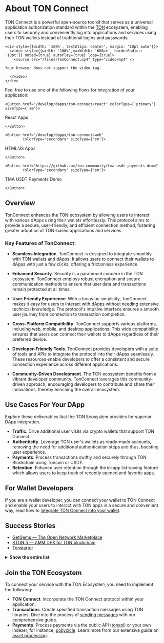 
# About TON Connect

TON Connect is a powerful open-source toolkit that serves as a universal application authorization standard within the [TON](/learn/introduction) ecosystem, enabling users to securely and conveniently log into applications and services using their TON wallets instead of traditional logins and passwords.

```mdx-code-block
<div style={{width: '100%', textAlign:'center', margin: '10pt auto'}}>
  <video style={{width: '100%',maxWidth: '600px', borderRadius: '10pt'}} muted={true} autoPlay={true} loop={true}>
    <source src="/files/TonConnect.mp4" type="video/mp4" />
```

```
Your browser does not support the video tag.
```

```mdx-code-block
  </video>
</div>
```

Feel free to use one of the following flows for integration of your application:

```mdx-code-block
<Button href="/develop/dapps/ton-connect/react" colorType={'primary'} sizeType={'sm'}>
```

React Apps

```mdx-code-block
</Button>
```

```mdx-code-block
<Button href="/develop/dapps/ton-connect/web"
        colorType="secondary" sizeType={'sm'}>
```

HTML/JS Apps

```mdx-code-block
</Button>
```

```mdx-code-block
<Button href="https://github.com/ton-community/tma-usdt-payments-demo"
        colorType="secondary" sizeType={'sm'}>
```

TMA USDT Payments Demo

```mdx-code-block
</Button>
```

## Overview

TonConnect enhances the TON ecosystem by allowing users to interact with various dApps using their wallets effortlessly. This protocol aims to provide a secure, user-friendly, and efficient connection method, fostering greater adoption of TON-based applications and services.

### Key Features of TonConnect:

- **Seamless Integration**. TonConnect is designed to integrate smoothly with TON wallets and dApps. It allows users to connect their wallets to dApps with just a few clicks, offering a frictionless experience.

- **Enhanced Security**. Security is a paramount concern in the TON ecosystem. TonConnect employs robust encryption and secure communication methods to ensure that user data and transactions remain protected at all times.

- **User-Friendly Experience**. With a focus on simplicity, TonConnect makes it easy for users to interact with dApps without needing extensive technical knowledge. The protocol's intuitive interface ensures a smooth user journey from connection to transaction completion.

- **Cross-Platform Compatibility**. TonConnect supports various platforms, including web, mobile, and desktop applications. This wide compatibility ensures that users can connect their wallets to dApps regardless of their preferred device.

- **Developer-Friendly Tools**. TonConnect provides developers with a suite of tools and APIs to integrate the protocol into their dApps seamlessly. These resources enable developers to offer a consistent and secure connection experience across different applications.

- **Community-Driven Development**. The TON ecosystem benefits from a vibrant developer community. TonConnect leverages this community-driven approach, encouraging developers to contribute and share their innovations, thereby enriching the overall ecosystem.

## Use Cases For Your DApp

Explore these deliverables that the TON Ecosystem provides for superior DApp integration.

- **Traffic**. Drive additional user visits via crypto wallets that support TON Connect.
- **Authenticity**. Leverage TON user's wallets as ready-made accounts, removing the need for additional authentication steps and thus, boosting user experience.
- **Payments**. Process transactions swiftly and securely through TON Blockchain using Toncoin or USD₮.
- **Retention**. Enhance user retention through the in-app list-saving feature which allows users to keep track of recently opened and favorite apps.

## For Wallet Developers

If you are a wallet developer, you can connect your wallet to TON Connect and enable your users to interact with TON apps in a secure and convenient way, read how to [integrate TON Connect into your wallet](/develop/dapps/ton-connect/wallet/).

## Success Stories

- [GetGems — The Open Network Marketplace](https://getgems.io/)
- [STON.fi — AMM DEX for TON blockchain](https://ston.fi/)
- [Tonstarter](http://tonstarter.com/)

<details>
  <summary><b>Show the entire list</b></summary>

- [getgems.io](https://getgems.io/)
- [fragment.com](https://fragment.com/) (Ton Connect v.1)
- [ston.fi](https://ston.fi/)
- [ton.diamonds](https://ton.diamonds/)
- [beta.disintar.io](https://beta.disintar.io/)
- [tegro.finance](https://tegro.finance/liquidity)
- [minter.ton.org](https://minter.ton.org/)
- [libermall.com](https://libermall.com/)
- [dedust.io](https://dedust.io/swap)
- [toncap.net](https://toncap.net/)
- [cryptomus.com](https://cryptomus.com/)
- [avanchange.com](https://avanchange.com/)
- [wton.dev](https://wton.dev/)
- [mint.spiroverse.io/shop](https://mint.spiroverse.io/shop)
- [vk.com/vk_nft_hub](https://vk.com/vk_nft_hub)
- [tonverifier.live](https://verifier.ton.org/)
- [stickerface.io/member](https://stickerface.io/member)
- [tonstarter.com](https://tonstarter.com/)
- [cryptogas.shop/ton](https://cryptogas.shop/ton)
- [megaton.fi](https://megaton.fi/)
- [dns.ton.org](https://dns.ton.org/)
- [coinpaymaster.com](https://coinpaymaster.com/)
- [ton.gagarin.world/app/](https://ton.gagarin.world/app)
- [daolama.co](https://daolama.co/)
- [marketplace.playmuse.org](http://marketplace.playmuse.org/)
- [ton.vote](https://ton.vote/)
- [plane.tonfancy.io](https://plane.tonfancy.io/)
- [pi.oberton.io](https://pi.oberton.io/)
- [business.thetonpay.app](https://business.thetonpay.app/)
- [bridge.orbitchain.io](https://bridge.orbitchain.io/)
- [connecton-web-new.vercel.app](https://connecton-web-new.vercel.app/)
- [app.fanz.ee/staking](https://app.fanz.ee/staking)
- [testnet.pton.fi](https://testnet.pton.fi/)
- [tonft.app](https://tonft.app/)
- [cardify.casino](https://cardify.casino/)
- [4riends.org](https://4riends.org/#/)
- [tonflex.fi](https://tonflex.fi/swap)
- [soquest.xyz](https://soquest.xyz/)
- [app.evaa.finance](https://app.evaa.finance/)

</details>

## Join the TON Ecosystem

To connect your service with the TON Ecosystem, you need to implement the following:

- **TON Connect**. Incorporate the TON Connect protocol within your application.
- **Transactions**. Create specified transaction messages using TON libraries. Dive into the process of [sending messages](/develop/dapps/ton-connect/message-builders) with our comprehensive guide.
- **Payments**. Process payments via the public API ([tonapi](https://tonapi.io/)) or your own indexer, for instance, [gobycicle](http://github.com/gobicycle/bicycle). Learn more from our extensive guide on [asset processing](/develop/dapps/asset-processing).
